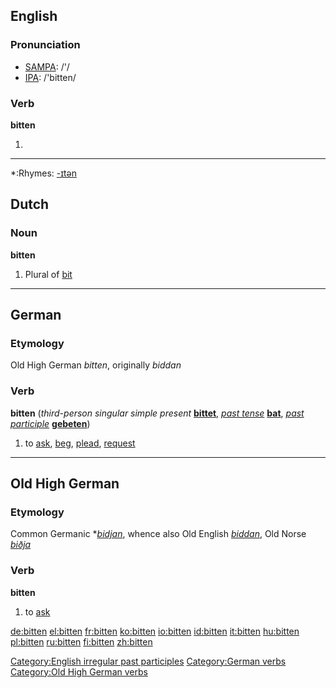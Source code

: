==English==

===Pronunciation===
*[[w:SAMPA|SAMPA]]: /'/
*[[w:IPA|IPA]]: /'bitten/

===Verb===
'''bitten'''

# {{past participle of|[[bite]]}}

[[Category:English irregular past participles]]

----
*:Rhymes: [[Rhymes:English:-ɪtən|-ɪtən]]

==Dutch==
===Noun===
'''bitten'''

# Plural of [[bit]]

----

==German==
===Etymology===
Old High German ''bitten'', originally ''biddan''
===Verb===
'''bitten''' (''third-person singular simple present'' '''[[bittet]]''', ''[[past tense]]'' '''[[bat]]''', ''[[past participle]]'' '''[[gebeten]]''')

#to [[ask]], [[beg]], [[plead]], [[request]]

[[Category:German verbs]]

----

==Old High German==
===Etymology===
Common Germanic *''[[bidjan]]'', whence also Old English ''[[biddan]]'', Old Norse ''[[biðja]]''
===Verb===
'''bitten'''

# to [[ask]]

[[Category:Old High German verbs]]

[[de:bitten]]
[[el:bitten]]
[[fr:bitten]]
[[ko:bitten]]
[[io:bitten]]
[[id:bitten]]
[[it:bitten]]
[[hu:bitten]]
[[pl:bitten]]
[[ru:bitten]]
[[fi:bitten]]
[[zh:bitten]]